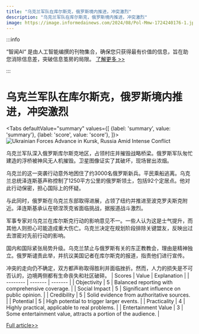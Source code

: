 ```yaml
---
title: "乌克兰军队在库尔斯克，俄罗斯境内推进，冲突激烈"
description: "乌克兰军队在库尔斯克，俄罗斯境内推进，冲突激烈"
image: https://image.informedainews.com/2024/08/Pol-Mmw-1724240176-1.jpg
---
```



:::info

“智闻AI“ 是由人工智能编撰的刊物集合，确保您只获得最有价值的信息，旨在助您消除信息差，突破信息茧房的局限。  [了解更多 >>](/)

:::

# 乌克兰军队在库尔斯克，俄罗斯境内推进，冲突激烈


<Tabs
	defaultValue="summary"
	values={[
	{label: 'summary', value: 'summary'},
	{label: 'score', value: 'score'},
]}>
<TabItem value="summary">
<img
  src="https://image.informedainews.com/2024/08/Pol-Mmw-1724240176-1.jpg"
  alt="Ukrainian Forces Advance in Kursk, Russia Amid Intense Conflict"
/>



乌克兰军队深入俄罗斯库尔斯克地区，占领村庄并摧毁战略桥梁。俄罗斯军队匆忙建造的浮桥被神风无人机摧毁。卫星图像证实了其破坏，现场冒出浓烟。

乌克兰的这一突袭行动意外地困住了约3000名俄罗斯新兵。平民乘船逃离。乌克兰总统泽连斯基声称控制了1250平方公里的俄罗斯领土，包括92个定居点。他对此行动保密，担心国际上的怀疑。

与此同时，俄罗斯在乌克兰东部取得进展，占领了纽约并推进至波克罗夫斯克附近。泽连斯基承认在顿涅茨克省面临挑战，据报道战斗激烈。

军事专家对乌克兰在库尔斯克行动的影响意见不一。一些人认为这是士气提升，而其他人则担心可能造成重大伤亡。乌克兰决定在规划阶段排除关键盟友，反映出过去泄密对先前行动的影响。

国内和国际紧张局势升级。乌克兰禁止与俄罗斯有关的东正教教会，理由是精神独立。俄罗斯谴责此举，并抗议美国记者在库尔斯克的报道，指责他们进行宣传。

冲突的走向仍不确定，双方都声称取得胜利并面临挫折。然而，人力的损失是不可否认的，边境两侧都有生命丧失和社区破碎。
</TabItem>
<TabItem value="score">
	| Scores     | Value   | Explanation |
	| -------- | ------- | ------- |
	| Objectivity  | 5    | Balanced reporting with comprehensive coverage.    |
	| Social Impact | 5     | Significant influence on public opinion.    |
	| Credibility    | 5    | Solid evidence from authoritative sources.    |
	| Potential    | 5    | High potential to trigger larger events.    |
	| Practicality    | 4    | Highly practical, applicable to real problems.    |
	| Entertainment Value    | 3    | Some entertainment value, attracts a portion of the audience.    |
</TabItem>
</Tabs>

[Full article>>](https://www.theguardian.com/world/article/2024/aug/20/fierce-fighting-russia-ukrainian-forces-attempt-seize-more-territory)
